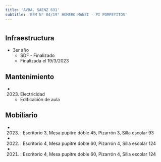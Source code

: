 ```yaml
---
title: 'AVDA. SAENZ 631'
subtitle: 'EEM N° 04/19° HOMERO MANZI - PI POMPEYITOS'
---
```


#
## Infraestructura

* 3er año 
    + SDF - Finalizado 
    + Finalizada el 19/3/2023 






## Mantenimiento

*  (2023) Electricidad 
    + Edificación de aula





## Mobiliario

*  (2023) : Escritorio 3, Mesa pupitre doble 45, Pizarrón 3, Silla escolar 93 

*  (2022) : Escritorio 4, Mesa pupitre doble 60, Pizarrón 4, Silla escolar 124 

*  (2021) : Escritorio 4, Mesa pupitre doble 60, Pizarrón 4, Silla escolar 124 



